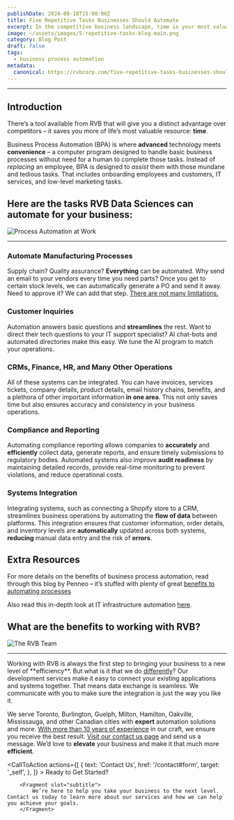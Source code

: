 ```yaml
---
publishDate: 2024-08-18T15:00:00Z
title: Five Repetitive Tasks Businesses Should Automate
excerpt: In the competitive business landscape, time is your most valuable resource. RVB Data Sciences offers a powerful solution to help you reclaim it - Business Process Automation (BPA). Dive in and let's explore what tasks businesses should be automating.
image: ~/assets/images/5-repetitive-tasks-blog-main.png
category: Blog Post
draft: false
tags:
  - business process automation
metadata:
  canonical: https://rvbcorp.com/five-repetitive-tasks-businesses-should-automate
---
```



<hr></hr>

## Introduction

There’s a tool available from RVB that will give you a distinct advantage over competitors – it saves you more of life’s most valuable resource: **time**.

Business Process Automation (BPA) is where **advanced** technology meets **convenience** – a computer program designed to handle basic business processes without need for a human to complete those tasks. Instead of *replacing* an employee, BPA is designed to *assist* them with those mundane and tedious tasks. That includes onboarding employees and customers, IT services, and low-level marketing tasks.

## Here are the tasks RVB Data Sciences can automate for your business:
![Process Automation at Work](~/assets/images/business-process-automation-service-main.webp)

---

### Automate Manufacturing Processes
Supply chain? Quality assurance? **Everything** can be automated. Why send an email to your vendors every time you need parts? Once you get to certain stock levels, we can automatically generate a PO and send it away. Need to approve it? We can add that step. <u>There are not many limitations.</u>

### Customer Inquiries
Automation answers basic questions and **streamlines** the rest. Want to direct their tech questions to your IT support specialist? AI chat-bots and automated directories make this easy. We tune the AI program to match your operations. 

### CRMs, Finance, HR, and Many Other Operations
All of these systems can be integrated. You can have invoices, services tickets, company details, product details, email history chains, benefits, and a plethora of other important information **in one area**. This not only saves time but also ensures accuracy and consistency in your business operations. 

### Compliance and Reporting
Automating compliance reporting allows companies to **accurately** and **efficiently** collect data, generate reports, and ensure timely submissions to regulatory bodies. Automated systems also improve **audit readiness** by maintaining detailed records, provide real-time monitoring to prevent violations, and reduce operational costs. 

### Systems Integration 
Integrating systems, such as connecting a Shopify store to a CRM, streamlines business operations by automating the **flow of data** between platforms. This integration ensures that customer information, order details, and inventory levels are **automatically** updated across both systems, **reducing** manual data entry and the risk of **errors**. 

## Extra Resources
For more details on the benefits of business process automation, read through this blog by Penneo – it’s stuffed with plenty of great [benefits to automating processes](https://penneo.com/blog/10-benefits-business-process-automation/)

Also read this in-depth look at IT infrastructure automation [here](https://www.maximaconsulting.com/newsroom/it-infrastructure-automation).

## What are the benefits to working with RVB?
![The RVB Team](~/assets/images/about-us-main.webp)
<hr></hr>
Working with RVB is always the first step to bringing your business to a new level of **efficiency**. But what is it that we do <u>differently</u>? 
Our development services make it easy to connect your existing applications and systems together. That means data exchange is seamless. We communicate with you to make sure the integration is just the way you like it.  

We serve Toronto, Burlington, Guelph, Milton, Hamilton, Oakville, Mississauga, and other Canadian cities with **expert** automation solutions and more. <u>With more than 10 years of experience</u> in our craft, we ensure you receive the best result. [Visit our contact us page](https://rvbcorp.com/contact) and send us a message. We’d love to **elevate** your business and make it that much more **efficient**. 

<CallToAction
    actions={[
        {
            text: 'Contact Us',
            href: '/contact#form',
            target: '_self',
        },
        ]}
    >
        <Fragment slot="title">
        Ready to Get Started?
        </Fragment>

        <Fragment slot="subtitle">
            We’re here to help you take your business to the next level. Contact us today to learn more about our services and how we can help you achieve your goals.
        </Fragment>

</CallToAction>